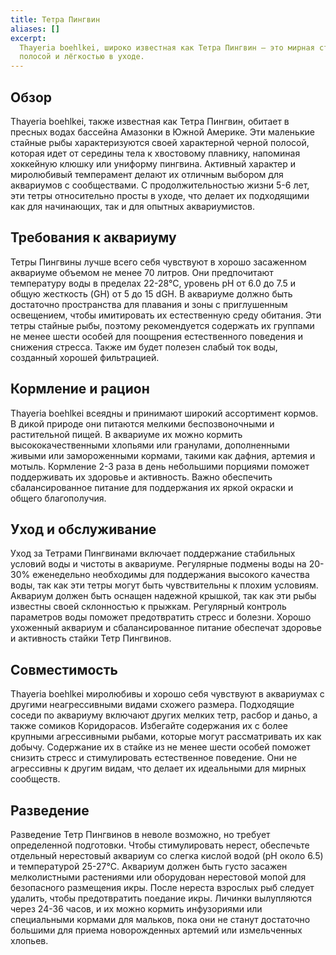 ```yaml
---
title: Тетра Пингвин
aliases: []
excerpt:
  Thayeria boehlkei, широко известная как Тетра Пингвин — это мирная стайная рыба, известная своей характерной черной
  полосой и лёгкостью в уходе.
---
```


## Обзор

Thayeria boehlkei, также известная как Тетра Пингвин, обитает в пресных водах бассейна Амазонки в Южной Америке. Эти
маленькие стайные рыбы характеризуются своей характерной черной полосой, которая идет от середины тела к хвостовому
плавнику, напоминая хоккейную клюшку или униформу пингвина. Активный характер и миролюбивый темперамент делают их
отличным выбором для аквариумов с сообществами. С продолжительностью жизни 5-6 лет, эти тетры относительно просты в
уходе, что делает их подходящими как для начинающих, так и для опытных аквариумистов.

## Требования к аквариуму

Тетры Пингвины лучше всего себя чувствуют в хорошо засаженном аквариуме объемом не менее 70 литров. Они предпочитают
температуру воды в пределах 22-28°C, уровень pH от 6.0 до 7.5 и общую жесткость (GH) от 5 до 15 dGH. В аквариуме должно
быть достаточно пространства для плавания и зоны с приглушенным освещением, чтобы имитировать их естественную среду
обитания. Эти тетры стайные рыбы, поэтому рекомендуется содержать их группами не менее шести особей для поощрения
естественного поведения и снижения стресса. Также им будет полезен слабый ток воды, созданный хорошей фильтрацией.

## Кормление и рацион

Thayeria boehlkei всеядны и принимают широкий ассортимент кормов. В дикой природе они питаются мелкими беспозвоночными и
растительной пищей. В аквариуме их можно кормить высококачественными хлопьями или гранулами, дополненными живыми или
замороженными кормами, такими как дафния, артемия и мотыль. Кормление 2-3 раза в день небольшими порциями поможет
поддерживать их здоровье и активность. Важно обеспечить сбалансированное питание для поддержания их яркой окраски и
общего благополучия.

## Уход и обслуживание

Уход за Тетрами Пингвинами включает поддержание стабильных условий воды и чистоты в аквариуме. Регулярные подмены воды
на 20-30% еженедельно необходимы для поддержания высокого качества воды, так как эти тетры могут быть чувствительны к
плохим условиям. Аквариум должен быть оснащен надежной крышкой, так как эти рыбы известны своей склонностью к прыжкам.
Регулярный контроль параметров воды поможет предотвратить стресс и болезни. Хорошо ухоженный аквариум и сбалансированное
питание обеспечат здоровье и активность стайки Тетр Пингвинов.

## Совместимость

Thayeria boehlkei миролюбивы и хорошо себя чувствуют в аквариумах с другими неагрессивными видами схожего размера.
Подходящие соседи по аквариуму включают других мелких тетр, расбор и даньо, а также сомиков Коридорасов. Избегайте
содержания их с более крупными агрессивными рыбами, которые могут рассматривать их как добычу. Содержание их в стайке из
не менее шести особей поможет снизить стресс и стимулировать естественное поведение. Они не агрессивны к другим видам,
что делает их идеальными для мирных сообществ.

## Разведение

Разведение Тетр Пингвинов в неволе возможно, но требует определенной подготовки. Чтобы стимулировать нерест, обеспечьте
отдельный нерестовый аквариум со слегка кислой водой (pH около 6.5) и температурой 25-27°C. Аквариум должен быть густо
засажен мелколистными растениями или оборудован нерестовой мопой для безопасного размещения икры. После нереста взрослых
рыб следует удалить, чтобы предотвратить поедание икры. Личинки вылупляются через 24-36 часов, и их можно кормить
инфузориями или специальными кормами для мальков, пока они не станут достаточно большими для приема новорожденных
артемий или измельченных хлопьев.
